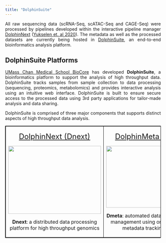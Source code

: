 ```yaml
---
title: "DolphinSuite"
---
```


<style>
table, th, td {
  border: 1px solid black;
  border-collapse: collapse;
}
body {
text-align: justify}
</style>

All raw sequencing data (scRNA-Seq, scATAC-Seq and CAGE-Seq) were processed by pipelines developed within the interactive pipeline manager [DolphinNext](./dolphinsuite.html) ([Yukselen et. al 2020](https://bmcgenomics.biomedcentral.com/articles/10.1186/s12864-020-6714-x)). The metadata as well as the processed datasets are currently being hosted in [DolphinSuite](./dolphinsuite.html), an end-to-end bioinformatics analysis platform.

## DolphinSuite Platforms

<a href="https://www.umassmed.edu/biocore/" target="_blank">UMass Chan Medical School BioCore</a> has developed **DolphinSuite**, a bioinformatics platform to support the analysis of high throughput data. DolphinSuite tracks samples from sample collection to data processing (sequencing, proteomics, metabolomics) and provides interactive analysis using an intuitive web interface. DolphinSuite is built to ensure secure access to the processed data using 3rd party applications for tailor-made analysis and data sharing. 

DolphinSuite is comprised of three major components that supports distinct aspects of high throughput data analysis. 
      
<table>
<tbody>
  <tr>
   <td style="text-align:center;width:33%; vertical-align: text-top;"> 
      <p> <a href="https://dnext.dolphinnext.com" target="_blank" style="font-size: 1.5em;">DolphinNext (Dnext)</a> </p>
      <img width="300" height="220" src="./images/dolphinnext.png" class="center">
      <br>
      <p> **Dnext**: a distributed data processing platform for high throughput genomics </p>
   </td>
   <td style="text-align:center;width:33%; vertical-align: text-top;"> 
      <p> <a href="https://dmeta.dolphinnext.com" target="_blank" style="font-size: 1.5em;">DolphinMeta (Dmeta)</a> </p>
      <img width="300" height="200" src="./images/dmeta.png" class="center">
      <br>
      <p> **Dmeta**: automated data processing and management using ontology-based metadata tracking system </p>
   </td>
   <td style="text-align:center; width:33%; vertical-align: text-top;"> 
      <p> <a href="https://dportal.dolphinnext.com" target="_blank" style="font-size: 1.5em;">DolphinPortal (Dportal)</a> </p>
      <img width="300" height="200" src="./images/dportal.png" class="center">
      <br>
      <p> **Dportal**: a user-friendly and interactive data browser for filtering and querying</p>
   </td>
  </tr>
</tbody>
</table>

<br>
<br>
